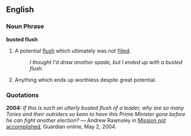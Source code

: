 ==English==

===Noun Phrase===
'''busted flush'''

# {{poker}} A potential [[flush]] which ultimately was not [[fill]]ed.
#: ''I thought I'd draw another spade, but I ended up with a busted flush.''
# {{idiom}} Anything which ends up worthless despite great potential.

===Quotations===
'''2004:''' ''If this is such an utterly busted flush of a leader, why are so many Tories and their outriders so keen to have this Prime Minister gone before he can fight another election?'' &mdash; Andrew Rawnsley in [http://www.guardian.co.uk/Columnists/Column/0,5673,1208091,00.html Mission not accomplished], Guardian online, May 2, 2004.